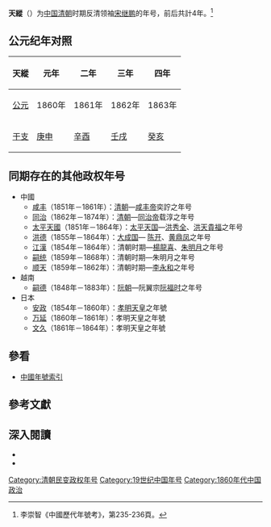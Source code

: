 {{Eranamebox|年号=天縱
|起讫时间= 1860年－1863年九月
|政权= 
|帝王= [[宋继鹏|宋继鹏]]
|历时= 4年
|timeline= <timeline>
ImageSize  = width:200 height:50
PlotArea   = width:180 height:30 left:10 bottom:20
TimeAxis   = orientation:horizontal
DateFormat = yyyy
Period     = from:1644 till:1911
AlignBars  = early
ScaleMajor = increment:60 start:1644
Colors =
  id:canvas value:rgb(1,1,0.85)
BackgroundColors = canvas:canvas
PlotData =
  width:15 color:black
  bar:era from:start till:end
  bar:era from:1860 till:1863 color:red
</timeline>
|说明= <span style="color: red">天縱</span>在'''清朝'''时期的位置。
}}
'''天縱'''（{{kj|1860年||1863年|九月}}）为[[中国|中国]][[清朝|清朝]]时期反清领袖[[宋继鹏|宋继鹏]]的年号，前后共計4年。<ref>李崇智《中國歷代年號考》，第235-236頁。</ref>

== 公元纪年对照 ==
{| class="wikitable"  style="text-align:center;"
!天縱!!元年!!二年!!三年!!四年
|-
![[公元|公元]]
|1860年||1861年||1862年||1863年
|-
![[干支|干支]]
|[[庚申|庚申]]||[[辛酉|辛酉]]||[[壬戌|壬戌]]||[[癸亥|癸亥]]
|}

==同期存在的其他政权年号==
*中國
**[[咸丰|咸丰]]（1851年－1861年）：[[清朝|清朝]]—[[咸丰帝|咸丰帝]]奕詝之年号
**[[同治|同治]]（1862年－1874年）：[[清朝|清朝]]—[[同治帝|同治帝]]载淳之年号
**[[太平天國_(年号)|太平天國]]（1851年－1864年）：[[太平天国|太平天国]]—[[洪秀全|洪秀全]]、[[洪天貴福|洪天貴福]]之年号 
**[[洪德_(陈开)|洪德]]（1855年－1864年）：[[大成国|大成国]]— [[陈开|陈开]]、[[黄鼎凤|黄鼎凤]]之年号
**[[江汉_(杨龙喜)|江漢]]（1854年－1864年）：清朝时期—[[楊龍喜|楊龍喜]]、[[朱明月|朱明月]]之年号
**[[嗣统|嗣统]]（1859年－1868年）：清朝时期—朱明月之年号
**[[顺天_(李永和)|顺天]]（1859年－1862年）：清朝时期—[[李永和|李永和]]之年号
*越南
**[[嗣德|嗣德]]（1848年－1883年）：[[阮朝|阮朝]]—阮翼宗[[嗣德帝|阮福时]]之年号
*日本
**[[安政|安政]]（1854年－1860年）：[[孝明天皇|孝明天皇]]之年號
**[[万延|万延]]（1860年－1861年）：孝明天皇之年號
**[[文久|文久]]（1861年－1864年）：孝明天皇之年號

==參看==
*[[中国年号列表#清朝|中國年號索引]]

==參考文獻==
{{Reflist|2}}

==深入閱讀==
<div>
*{{Cite book|author=[[李崇智|李崇智]]|title=中國歷代年號考|format=|url=|date=2004年12月|publisher=中華書局|location=北京|id=ISBN 7101025129}}
*{{Cite book|author=[[鄧洪波|鄧洪波]]|title=東亞歷史年表|format=pdf|url=http://www.eastasia.ntu.edu.tw/chinese/05_a04.htm|date=2005年3月|publisher=國立臺灣大學東亞經典與文化研究計劃|location=臺北|id=ISBN 9789860005189|access-date=2021-11-29|archive-date=2007-08-25|archive-url=https://web.archive.org/web/20070825002742/http://www.eastasia.ntu.edu.tw/chinese/05_a04.htm}}
</div>

{{清朝年号}}

[[Category:清朝民变政权年号|Category:清朝民变政权年号]]
[[Category:19世纪中国年号|Category:19世纪中国年号]]
[[Category:1860年代中国政治|Category:1860年代中国政治]]